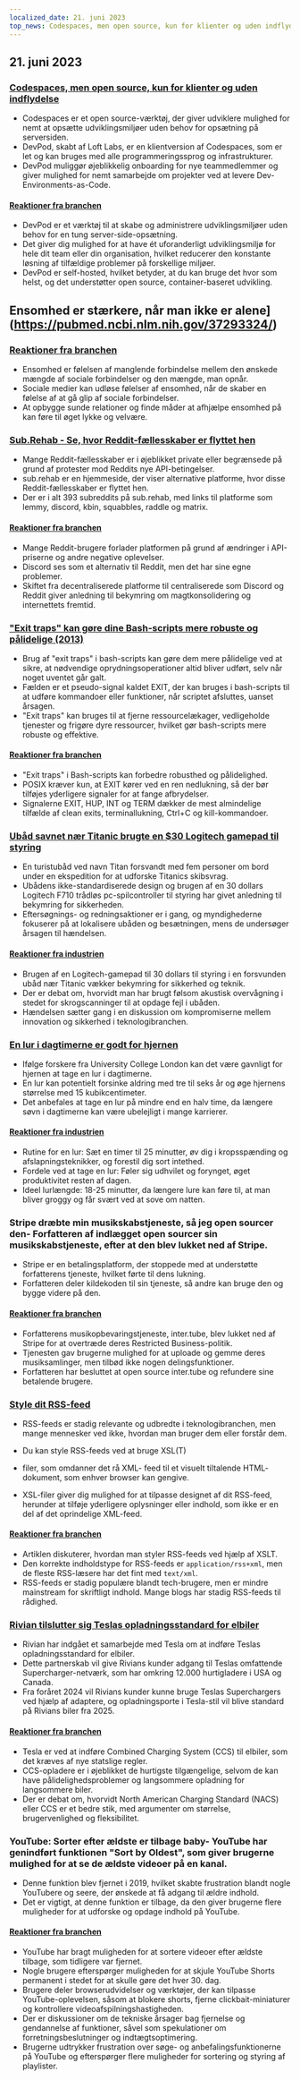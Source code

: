 ```yaml
---
localized_date: 21. juni 2023
top_news: Codespaces, men open source, kun for klienter og uden indflydelse
---
```




<CallToAction />

<Steps>

## 21. juni 2023

### [Codespaces, men open source, kun for klienter og uden indflydelse](https://devpod.sh/)

- Codespaces er et open source-værktøj, der giver udviklere mulighed for nemt at opsætte udviklingsmiljøer uden behov for opsætning på serversiden.
- DevPod, skabt af Loft Labs, er en klientversion af Codespaces, som er let og kan bruges med alle programmeringssprog og infrastrukturer.
- DevPod muliggør øjeblikkelig onboarding for nye teammedlemmer og giver mulighed for nemt samarbejde om projekter ved at levere Dev-Environments-as-Code.

#### [Reaktioner fra branchen](http://news.ycombinator.com/item?id=36407477)

- DevPod er et værktøj til at skabe og administrere udviklingsmiljøer uden behov for en tung server-side-opsætning.
- Det giver dig mulighed for at have ét uforanderligt udviklingsmiljø for hele dit team eller din organisation, hvilket reducerer den konstante løsning af tilfældige problemer på forskellige miljøer.
- DevPod er self-hosted, hvilket betyder, at du kan bruge det hvor som helst, og det understøtter open source, container-baseret udvikling.

## Ensomhed er stærkere, når man ikke er alene](https://pubmed.ncbi.nlm.nih.gov/37293324/)

### [Reaktioner fra branchen](http://news.ycombinator.com/item?id=36403280)

- Ensomhed er følelsen af manglende forbindelse mellem den ønskede mængde af sociale forbindelser og den mængde, man opnår.
- Sociale medier kan udløse følelser af ensomhed, når de skaber en følelse af at gå glip af sociale forbindelser.
- At opbygge sunde relationer og finde måder at afhjælpe ensomhed på kan føre til øget lykke og velvære.

### [Sub.Rehab - Se, hvor Reddit-fællesskaber er flyttet hen](https://sub.rehab/)

- Mange Reddit-fællesskaber er i øjeblikket private eller begrænsede på grund af protester mod Reddits nye API-betingelser.
- sub.rehab er en hjemmeside, der viser alternative platforme, hvor disse Reddit-fællesskaber er flyttet hen.
- Der er i alt 393 subreddits på sub.rehab, med links til platforme som lemmy, discord, kbin, squabbles, raddle og matrix.

#### [Reaktioner fra branchen](http://news.ycombinator.com/item?id=36401999)

- Mange Reddit-brugere forlader platformen på grund af ændringer i API-priserne og andre negative oplevelser.
- Discord ses som et alternativ til Reddit, men det har sine egne problemer.
- Skiftet fra decentraliserede platforme til centraliserede som Discord og Reddit giver anledning til bekymring om magtkonsolidering og internettets fremtid.

### ["Exit traps" kan gøre dine Bash-scripts mere robuste og pålidelige (2013)](http://redsymbol.net/articles/bash-exit-traps/)

- Brug af "exit traps" i bash-scripts kan gøre dem mere pålidelige ved at sikre, at nødvendige oprydningsoperationer altid bliver udført, selv når noget uventet går galt.
- Fælden er et pseudo-signal kaldet EXIT, der kan bruges i bash-scripts til at udføre kommandoer eller funktioner, når scriptet afsluttes, uanset årsagen.
- "Exit traps" kan bruges til at fjerne ressourcelækager, vedligeholde tjenester og frigøre dyre ressourcer, hvilket gør bash-scripts mere robuste og effektive.

#### [Reaktioner fra branchen](http://news.ycombinator.com/item?id=36400465)

- "Exit traps" i Bash-scripts kan forbedre robusthed og pålidelighed.
- POSIX kræver kun, at EXIT kører ved en ren nedlukning, så der bør tilføjes yderligere signaler for at fange afbrydelser.
- Signalerne EXIT, HUP, INT og TERM dækker de mest almindelige tilfælde af clean exits, terminallukning, Ctrl+C og kill-kommandoer.

### [Ubåd savnet nær Titanic brugte en $30 Logitech gamepad til styring](https://arstechnica.com/gaming/2023/06/submarine-missing-near-titanic-used-a-30-logitech-gamepad-for-steering/)

- En turistubåd ved navn Titan forsvandt med fem personer om bord under en ekspedition for at udforske Titanics skibsvrag.
- Ubådens ikke-standardiserede design og brugen af en 30 dollars Logitech F710 trådløs pc-spilcontroller til styring har givet anledning til bekymring for sikkerheden.
- Eftersøgnings- og redningsaktioner er i gang, og myndighederne fokuserer på at lokalisere ubåden og besætningen, mens de undersøger årsagen til hændelsen.

#### [Reaktioner fra industrien](http://news.ycombinator.com/item?id=36407781)

- Brugen af en Logitech-gamepad til 30 dollars til styring i en forsvunden ubåd nær Titanic vækker bekymring for sikkerhed og teknik.
- Der er debat om, hvorvidt man har brugt følsom akustisk overvågning i stedet for skrogscanninger til at opdage fejl i ubåden.
- Hændelsen sætter gang i en diskussion om kompromiserne mellem innovation og sikkerhed i teknologibranchen.

### [En lur i dagtimerne er godt for hjernen](https://www.bbc.com/news/health-65950168)

- Ifølge forskere fra University College London kan det være gavnligt for hjernen at tage en lur i dagtimerne.
- En lur kan potentielt forsinke aldring med tre til seks år og øge hjernens størrelse med 15 kubikcentimeter.
- Det anbefales at tage en lur på mindre end en halv time, da længere søvn i dagtimerne kan være ubelejligt i mange karrierer.

#### [Reaktioner fra industrien](http://news.ycombinator.com/item?id=36399503)

- Rutine for en lur: Sæt en timer til 25 minutter, øv dig i kropsspænding og afslapningsteknikker, og forestil dig sort intethed.
- Fordele ved at tage en lur: Føler sig udhvilet og forynget, øget produktivitet resten af dagen.
- Ideel lurlængde: 18-25 minutter, da længere lure kan føre til, at man bliver groggy og får svært ved at sove om natten.

### Stripe dræbte min musikskabstjeneste, så jeg open sourcer den- Forfatteren af indlægget open sourcer sin musikskabstjeneste, efter at den blev lukket ned af Stripe.

- Stripe er en betalingsplatform, der stoppede med at understøtte forfatterens tjeneste, hvilket førte til dens lukning.
- Forfatteren deler kildekoden til sin tjeneste, så andre kan bruge den og bygge videre på den.

#### [Reaktioner fra branchen](http://news.ycombinator.com/item?id=36403607)

- Forfatterens musikopbevaringstjeneste, inter.tube, blev lukket ned af Stripe for at overtræde deres Restricted Business-politik.
- Tjenesten gav brugerne mulighed for at uploade og gemme deres musiksamlinger, men tilbød ikke nogen delingsfunktioner.
- Forfatteren har besluttet at open source inter.tube og refundere sine betalende brugere.

### [Style dit RSS-feed](https://darekkay.com/blog/rss-styling/)

- RSS-feeds er stadig relevante og udbredte i teknologibranchen, men mange mennesker ved ikke, hvordan man bruger dem eller forstår dem.
- Du kan style RSS-feeds ved at bruge XSL(T)

- filer, som omdanner det rå XML- feed til et visuelt tiltalende HTML- dokument, som enhver browser kan gengive.

- XSL-filer giver dig mulighed for at tilpasse designet af dit RSS-feed, herunder at tilføje yderligere oplysninger eller indhold, som ikke er en del af det oprindelige XML-feed.

#### [Reaktioner fra branchen](http://news.ycombinator.com/item?id=36401854)

- Artiklen diskuterer, hvordan man styler RSS-feeds ved hjælp af XSLT.
- Den korrekte indholdstype for RSS-feeds er `application/rss+xml`, men de fleste RSS-læsere har det fint med `text/xml`.
- RSS-feeds er stadig populære blandt tech-brugere, men er mindre mainstream for skriftligt indhold. Mange blogs har stadig RSS-feeds til rådighed.

### [Rivian tilslutter sig Teslas opladningsstandard for elbiler](https://ev-edition.com/2023/06/rivian-joins-forces-with-tesla-embracing-their-charging-standard-for-electric-vehicles/)

- Rivian har indgået et samarbejde med Tesla om at indføre Teslas opladningsstandard for elbiler.
- Dette partnerskab vil give Rivians kunder adgang til Teslas omfattende Supercharger-netværk, som har omkring 12.000 hurtigladere i USA og Canada.
- Fra foråret 2024 vil Rivians kunder kunne bruge Teslas Superchargers ved hjælp af adaptere, og opladningsporte i Tesla-stil vil blive standard på Rivians biler fra 2025.

#### [Reaktioner fra branchen](http://news.ycombinator.com/item?id=36403494)

- Tesla er ved at indføre Combined Charging System (CCS) til elbiler, som det kræves af nye statslige regler.
- CCS-opladere er i øjeblikket de hurtigste tilgængelige, selvom de kan have pålidelighedsproblemer og langsommere opladning for langsommere biler.
- Der er debat om, hvorvidt North American Charging Standard (NACS) eller CCS er et bedre stik, med argumenter om størrelse, brugervenlighed og fleksibilitet.

### YouTube: Sorter efter ældste er tilbage baby- YouTube har genindført funktionen "Sort by Oldest", som giver brugerne mulighed for at se de ældste videoer på en kanal.

- Denne funktion blev fjernet i 2019, hvilket skabte frustration blandt nogle YouTubere og seere, der ønskede at få adgang til ældre indhold.
- Det er vigtigt, at denne funktion er tilbage, da den giver brugerne flere muligheder for at udforske og opdage indhold på YouTube.

#### [Reaktioner fra branchen](http://news.ycombinator.com/item?id=36410777)

- YouTube har bragt muligheden for at sortere videoer efter ældste tilbage, som tidligere var fjernet.
- Nogle brugere efterspørger muligheden for at skjule YouTube Shorts permanent i stedet for at skulle gøre det hver 30. dag.
- Brugere deler browserudvidelser og værktøjer, der kan tilpasse YouTube-oplevelsen, såsom at blokere shorts, fjerne clickbait-miniaturer og kontrollere videoafspilningshastigheden.
- Der er diskussioner om de tekniske årsager bag fjernelse og gendannelse af funktioner, såvel som spekulationer om forretningsbeslutninger og indtægtsoptimering.
- Brugerne udtrykker frustration over søge- og anbefalingsfunktionerne på YouTube og efterspørger flere muligheder for sortering og styring af playlister.

</Steps>
